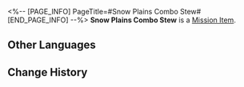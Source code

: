 <%-- [PAGE_INFO]
PageTitle=#Snow Plains Combo Stew#
[END_PAGE_INFO] --%>
{{Item Infobox
|id          = 140209
|image       = Item Snow Plains Combo Stew.png
|type        = Mission Item
|invCategory = Missions
|rarity      = 3
|effect      = 
|description = The iron bucket contains all sorts of Belobog delicacies as a stew, and is simmered thoroughly using low heat.<br />Ingredients with outlandish appearances float in the soup, but it smells very delicious.
}}
{{Description|''"What's wrong if they were once specimens? Aren't they dead animals and plants anyways?"''}}
'''Snow Plains Combo Stew''' is a [[Mission Item]].

==Other Languages==
{{Other Languages
|en   = Snow Plains Combo Stew
|zhs  = 雪原大乱炖
|zht  = 雪原大亂燉
|ja   = 雪原なんでも煮込み
|ko   = 설원 찌개
|es   = Estofado de las llanuras nevadas
|fr   = Ragoût des Plaines des neiges
|ru   = Солянка со Снежных полей
|th   = Snow Plains Combo Stew
|vi   = Món Hầm Thập Cẩm Cánh Đồng Tuyết
|de   = Gemischter Schneewüsten-Eintopf
|id   = Snow Plains Combo Stew
|pt   = Combinação de Cozidos das Planícies Nevadas
}}

==Change History==
{{Change History|2.0}}